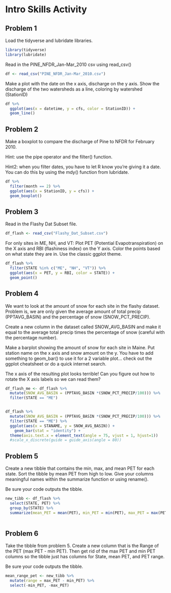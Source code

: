 # Intro Skills Activity {#introactivity}
## Problem 1

Load the tidyverse and lubridate libraries.

```r

library(tidyverse)
library(lubridate)

```


Read in the PINE_NFDR_Jan-Mar_2010 csv using read_csv()

```r
df <- read_csv("PINE_NFDR_Jan-Mar_2010.csv")
```


Make a plot with the date on the x axis, discharge on the y axis. Show the discharge of the two watersheds as a line, coloring by watershed (StationID)

```r
df %>% 
  ggplot(aes(x = datetime, y = cfs, color = StationID)) +
  geom_line()

```

## Problem 2

Make a boxplot to compare the discharge of Pine to NFDR for February 2010.

Hint: use the pipe operator and the filter() function.

Hint2: when you filter dates, you have to let R know you're giving it a date. You can do this by using the mdy() function from lubridate.

```r
df %>% 
  filter(month == 2) %>% 
  ggplot(aes(x = StationID, y = cfs)) +
  geom_boxplot()

```

## Problem 3

Read in the Flashy Dat Subset file.
```r
df_flash <- read_csv("Flashy_Dat_Subset.csv") 
```


For only sites in ME, NH, and VT: Plot PET (Potential Evapotranspiration) on the X axis and RBI (flashiness index) on the Y axis. Color the points based on what state they are in. Use the classic ggplot theme.

```r
df_flash %>% 
  filter(STATE %in% c("ME", "NH", "VT")) %>% 
  ggplot(aes(x = PET, y = RBI, color = STATE)) +
  geom_point()
```

## Problem 4

We want to look at the amount of snow for each site in the flashy dataset. Problem is, we are only given the average amount of total precip (PPTAVG_BASIN) and the percentage of snow (SNOW_PCT_PRECIP).

Create a new column in the dataset called SNOW_AVG_BASIN and make it equal to the average total precip times the percentage of snow (careful with the percentage number).

Make a barplot showing the amount of snow for each site in Maine. Put station name on the x axis and snow amount on the y. You have to add something to geom_bar() to use it for a 2 variable plot... check out the ggplot cheatsheet or do a quick internet search.

The x axis of the resulting plot looks terrible! Can you figure out how to rotate the X axis labels so we can read them?

```r
df_flash_me <- df_flash %>% 
  mutate(SNOW_AVG_BASIN = (PPTAVG_BASIN *(SNOW_PCT_PRECIP/100))) %>% 
  filter(STATE == "ME") 


df_flash %>% 
  mutate(SNOW_AVG_BASIN = (PPTAVG_BASIN *(SNOW_PCT_PRECIP/100))) %>% 
  filter(STATE == "ME") %>% 
  ggplot(aes(x = STANAME, y = SNOW_AVG_BASIN)) +
    geom_bar(stat = "identity") +
  theme(axis.text.x = element_text(angle = 75, vjust = 1, hjust=1))
  #scale_x_discrete(guide = guide_axis(angle = 80))

```

## Problem 5

Create a new tibble that contains the min, max, and mean PET for each state. Sort the tibble by mean PET from high to low. Give your columns meaningful names within the summarize function or using rename().

Be sure your code outputs the tibble.

```r
new_tibb <- df_flash %>% 
  select(STATE, PET) %>% 
  group_by(STATE) %>% 
  summarize(mean_PET = mean(PET), min_PET = min(PET), max_PET = max(PET)) 
  
```

## Problem 6

Take the tibble from problem 5. Create a new column that is the Range of the PET (max PET - min PET). Then get rid of the max PET and min PET columns so the tibble just has columns for State, mean PET, and PET range.

Be sure your code outputs the tibble.

```r
mean_range_pet <- new_tibb %>% 
  mutate(range = max_PET - min_PET) %>% 
  select(-min_PET, -max_PET)

```
